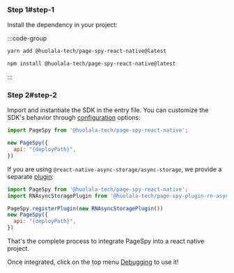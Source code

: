 
### Step 1#step-1

Install the dependency in your project:

:::code-group

```bash yarn
yarn add @huolala-tech/page-spy-react-native@latest
```

```bash npm
npm install @huolala-tech/page-spy-react-native@latest
```

:::

### Step 2#step-2

Import and instantiate the SDK in the entry file. You can customize the SDK's behavior through [configuration]({VITE_SDK_RN_REPO}) options:

```js
import PageSpy from '@huolala-tech/page-spy-react-native';

new PageSpy({
  api: "{deployPath}",
})
```

If you are using `@react-native-async-storage/async-storage`, we provide a separate [plugin]({VITE_PLUGIN_RN_STORAGE}):

```js
import PageSpy from '@huolala-tech/page-spy-react-native';
import RNAsyncStoragePlugin from '@huolala-tech/page-spy-plugin-rn-async-storage';

PageSpy.registerPlugin(new RNAsyncStoragePlugin())
new PageSpy({
  api: "{deployPath}",
})
```

That's the complete process to integrate PageSpy into a react native project.

Once integrated, click on the top menu <Tooltip title="Menu is hidden by default and will be visible after deployment." color="purple"><a href="javascript:void(0)">Debugging</a></Tooltip> to use it!

